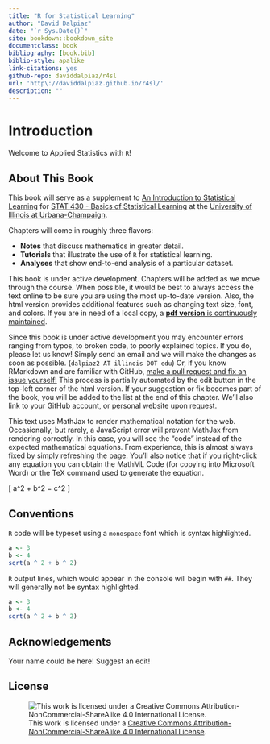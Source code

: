 ```yaml
--- 
title: "R for Statistical Learning"
author: "David Dalpiaz"
date: "`r Sys.Date()`"
site: bookdown::bookdown_site
documentclass: book
bibliography: [book.bib]
biblio-style: apalike
link-citations: yes
github-repo: daviddalpiaz/r4sl
url: 'http\://daviddalpiaz.github.io/r4sl/'
description: ""
---
```


# Introduction

Welcome to Applied Statistics with `R`!

## About This Book

This book will serve as a supplement to [An Introduction to Statistical Learning](http://www-bcf.usc.edu/~gareth/ISL/) for [STAT 430 - Basics of Statistical Learning](https://go.illinois.edu/stat430) at the [University of Illinois at Urbana-Champaign](http://illinois.edu/).

Chapters will come in roughly three flavors:

- **Notes** that discuss mathematics in greater detail. 
- **Tutorials** that illustrate the use of `R` for statistical learning.
- **Analyses** that show end-to-end analysis of a particular dataset.

This book is under active development. Chapters will be added as we move through the course. When possible, it would be best to always access the text online to be sure you are using the most up-to-date version. Also, the html version provides additional features such as changing text size, font, and colors. If you are in need of a local copy, a [**pdf version** is continuously maintained](http://daviddalpiaz.github.io/r4sl/r4sl.pdf).

Since this book is under active development you may encounter errors ranging from typos, to broken code, to poorly explained topics. If you do, please let us know! Simply send an email and we will make the changes as soon as possible. (`dalpiaz2 AT illinois DOT edu`) Or, if you know RMarkdown and are familiar with GitHub, [make a pull request and fix an issue yourself!](https://github.com/daviddalpiaz/r4sl) This process is partially automated by the edit button in the top-left corner of the html version. If your suggestion or fix becomes part of the book, you will be added to the list at the end of this chapter. We'll also link to your GitHub account, or personal website upon request.

This text uses MathJax to render mathematical notation for the web. Occasionally, but rarely, a JavaScript error will prevent MathJax from rendering correctly. In this case, you will see the "code" instead of the expected mathematical equations. From experience, this is almost always fixed by simply refreshing the page. You'll also notice that if you right-click any equation you can obtain the MathML Code (for copying into Microsoft Word) or the TeX command used to generate the equation.

\[
a^2 + b^2 = c^2
\]

## Conventions

`R` code will be typeset using a `monospace` font which is syntax highlighted.

```r
a <- 3
b <- 4
sqrt(a ^ 2 + b ^ 2)
```

`R` output lines, which would appear in the console will begin with `##`. They will generally not be syntax highlighted.

```r
a <- 3
b <- 4
sqrt(a ^ 2 + b ^ 2)
```

## Acknowledgements

Your name could be here! Suggest an edit!

## License

![This work is licensed under a [Creative Commons Attribution-NonCommercial-ShareAlike 4.0 International License](http://creativecommons.org/licenses/by-nc-sa/4.0/).](images/cc.png)
